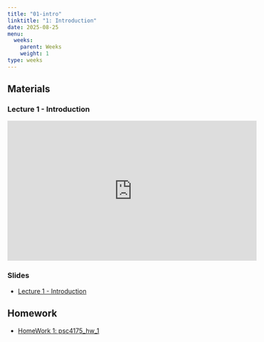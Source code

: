 ```yaml
---
title: "01-intro"
linktitle: "1: Introduction"
date: 2025-08-25
menu:
  weeks:
    parent: Weeks
    weight: 1
type: weeks
---
```


## Materials

### Lecture 1 - Introduction
<iframe width="560" height="315" src="https://www.youtube.com/embed/Ug166moDRls" title="PSC 4175 - Lecture 1 - Introduction" frameborder="0" allow="accelerometer; autoplay; clipboard-write; encrypted-media; gyroscope; picture-in-picture; web-share" referrerpolicy="strict-origin-when-cross-origin" allowfullscreen></iframe>

### Slides
- [Lecture 1 - Introduction](../../lectures/1_intro.html)

## Homework
- [HomeWork 1: psc4175_hw_1](../../homeworks/psc4175_hw_1/)